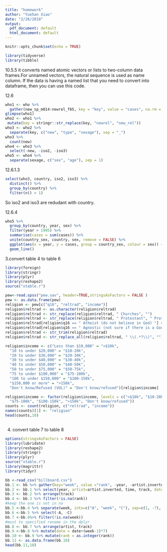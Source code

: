 ```yaml
---
title: "homework"
author: "Yuehan Xiao"
date: "2/26/2018"
output:
  pdf_document: default
  html_document: default
---
```


```r
knitr::opts_chunk$set(echo = TRUE)
```

```r
library(tidyverse)
library(tibble)
```

10.5.5
it converts named atomic vectors or lists to two-column data frames.For unnamed vectors, the natural sequence is used as name column. 
If the data is having a named list that you need to convert into dataframe, then you can use this code. 

12.6
```r
who1 <- who %>%
  gather(new_sp_m014:newrel_f65, key = "key", value = "cases", na.rm = TRUE)
glimpse(who1)
who2 <- who1 %>%
 mutate(key = stringr::str_replace(key, "newrel", "new_rel"))
who3 <- who2 %>%
  separate(key, c("new", "type", "sexage"), sep = "_")
who3 %>%
  count(new)
who4 <- who3 %>%
  select(-new, -iso2, -iso3)
who5 <- who4 %>%
  separate(sexage, c("sex", "age"), sep = 1)
```

12.6.1.3
```r
select(who3, country, iso2, iso3) %>%
  distinct() %>%
  group_by(country) %>%
  filter(n() > 1)
```
So iso2 and iso3 are redudant with country. 

12.6.4
```r
who5 %>%
  group_by(country, year, sex) %>%
  filter(year > 1995) %>%
  summarise(cases = sum(cases)) %>%
  unite(country_sex, country, sex, remove = FALSE) %>%
  ggplot(aes(x = year, y = cases, group = country_sex, colour = sex)) +
  geom_line()
```

3.convert table 4 to table 6
```r
library(foreign)
library(stringr)
library(plyr)
library(reshape2)
source("xtable.r")

pew<-read.spss("pew.sav", header=TRUE,stringsAsFactors = FALSE )
pew <- as.data.frame(pew)
religion <- pew[c("q16", "reltrad", "income")]
religion$reltrad <- as.character(religion$reltrad)
religion$reltrad <- str_replace(religion$reltrad, " Churches", "")
religion$reltrad <- str_replace(religion$reltrad, " Protestant", " Prot")
religion$reltrad[religion$q16 == " Atheist (do not believe in God) "] <- "Atheist"
religion$reltrad[religion$q16 == " Agnostic (not sure if there is a God) "] <- "Agnostic"
religion$reltrad <- str_trim(religion$reltrad)
religion$reltrad <- str_replace_all(religion$reltrad, " \\(.*?\\)", "")

religion$income <- c("Less than $10,000" = "<$10k", 
  "10 to under $20,000" = "$10-20k", 
  "20 to under $30,000" = "$20-30k", 
  "30 to under $40,000" = "$30-40k", 
  "40 to under $50,000" = "$40-50k", 
  "50 to under $75,000" = "$50-75k",
  "75 to under $100,000" = "$75-100k", 
  "100 to under $150,000" = "$100-150k", 
  "$150,000 or more" = ">150k", 
  "Don't know/Refused (VOL)" = "Don't know/refused")[religion$income]

religion$income <- factor(religion$income, levels = c("<$10k", "$10-20k", "$20-30k", "$30-40k", "$40-50k", "$50-75k", 
  "$75-100k", "$100-150k", ">150k", "Don't know/refused"))
counts <- count(religion, c("reltrad", "income"))
names(counts)[1] <- "religion"
head(counts,10)
  
```
4. convert table 7 to table 8
```r
options(stringsAsFactors = FALSE)
library(lubridate)
library(reshape2)
library(stringr)
library(plyr)
source("xtable.r")
library(magrittr)
library(tidyr)

bb <-read_csv("billboard.csv")
bb.1 <- bb %>% gather(key="week", value ="rank", -year, -artist.inverted, -track, -time, -genre, -date.entered, -date.peaked)
bb.2 <- bb.1 %>% select(year, artist=artist.inverted, time, track, date=date.entered, week, rank)
bb.3 <- bb.2 %>% arrange(track)
bb.4 <- bb.3 %>% filter(!is.na(rank))
#keep the one is not in na
bb.5 <-bb.4 %>% separate(week, into=c("A", "week", "C"), sep=c(1, -7), convert=TRUE)
bb.6 <-bb.5 %>% select(-A, -C)
bb.7 <-bb.6%>% filter(!is.na(week))
#must to specified rename in the dplyr
bb.8 <- bb.7 %>% arrange(artist, track)
bb.9 <-bb.8 %>% mutate(date = date+(week-1)*7)
bb.10 <- bb.9 %>% mutate(rank = as.integer(rank))
bb.11 <- as.data.frame(bb.10)
head(bb.11,10)
```
